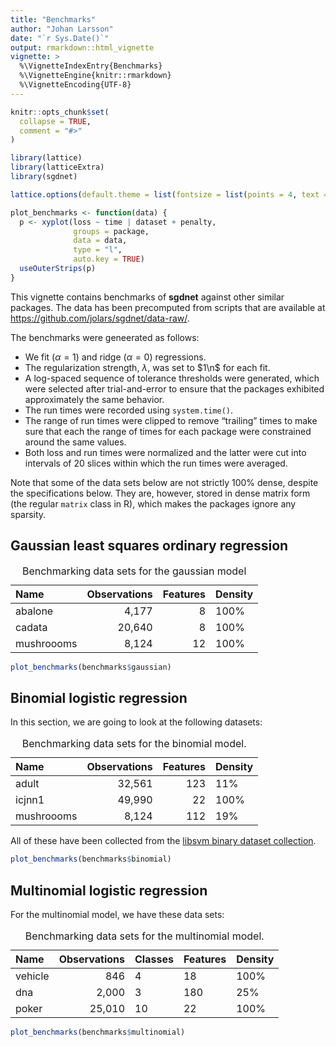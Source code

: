 ```yaml
---
title: "Benchmarks"
author: "Johan Larsson"
date: "`r Sys.Date()`"
output: rmarkdown::html_vignette
vignette: >
  %\VignetteIndexEntry{Benchmarks}
  %\VignetteEngine{knitr::rmarkdown}
  %\VignetteEncoding{UTF-8}
---
```


```r
knitr::opts_chunk$set(
  collapse = TRUE,
  comment = "#>"
)

library(lattice)
library(latticeExtra)
library(sgdnet)

lattice.options(default.theme = list(fontsize = list(points = 4, text = 8)))

plot_benchmarks <- function(data) {
  p <- xyplot(loss ~ time | dataset + penalty,
              groups = package, 
              data = data,
              type = "l",
              auto.key = TRUE)
  useOuterStrips(p)
}
```

This vignette contains benchmarks of **sgdnet** against other similar
packages. The data has been precomputed from scripts that are
available at <https://github.com/jolars/sgdnet/data-raw/>.

The benchmarks were geneerated as follows:

* We fit ($\alpha = 1$) and ridge ($\alpha = 0$) regressions.
* The regularization strength, $\lambda$, was set to $1\n$ for each fit.
* A log-spaced sequence of tolerance thresholds were generated, which were
selected after trial-and-error to ensure that the packages exhibited
approximately the same behavior.
* The run times were recorded using `system.time()`.
* The range of run times were clipped to remove "trailing" times to make sure
that each the range of times for each package were constrained around the
same values.
* Both loss and run times were normalized and the latter were cut into
intervals of 20 slices within which the run times were averaged.

Note that some of the data sets below are not strictly 100% dense,
despite the specifications below. They are, however, stored in dense
matrix form (the regular `matrix` class in R), which makes the packages
ignore any sparsity.

## Gaussian least squares ordinary regression

Name              Observations      Features   Density
----------    ----------------     ---------   ---------
abalone                  4,177             8        100%
cadata                  20,640             8        100%
mushroooms               8,124            12        100%

Table: Benchmarking data sets for the gaussian model

```r
plot_benchmarks(benchmarks$gaussian)
```


## Binomial logistic regression

In this section, we are going to look at the following datasets:

Name              Observations      Features   Density
----------    ----------------     ---------   ---------
adult                   32,561           123         11%
icjnn1                  49,990            22        100%
mushroooms               8,124           112         19%

Table: Benchmarking data sets for the binomial model.

All of these have been collected from the
[libsvm binary dataset collection](https://www.csie.ntu.edu.tw/~cjlin/libsvmtools/datasets/binary.html).

```r
plot_benchmarks(benchmarks$binomial)
```


## Multinomial logistic regression

For the multinomial model, we have these data sets:

Name              Observations   Classes   Features    Density
----------    ----------------   -------   ---------   ---------
vehicle                    846         4          18        100%  
dna                      2,000         3         180         25%
poker                   25,010        10          22        100%

Table: Benchmarking data sets for the multinomial model.

```r
plot_benchmarks(benchmarks$multinomial)
```
